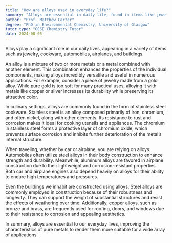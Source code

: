 ```yaml
---
title: "How are alloys used in everyday life?"
summary: "Alloys are essential in daily life, found in items like jewellery, cookware, cars, airplanes, and buildings, highlighting their versatility and importance in various industries."
author: "Prof. Matthew Carter"
degree: "PhD in Environmental Chemistry, University of Glasgow"
tutor_type: "GCSE Chemistry Tutor"
date: 2024-08-05
---
```


Alloys play a significant role in our daily lives, appearing in a variety of items such as jewelry, cookware, automobiles, airplanes, and buildings.

An alloy is a mixture of two or more metals or a metal combined with another element. This combination enhances the properties of the individual components, making alloys incredibly versatile and useful in numerous applications. For example, consider a piece of jewelry made from a gold alloy. While pure gold is too soft for many practical uses, alloying it with metals like copper or silver increases its durability while preserving its attractive color.

In culinary settings, alloys are commonly found in the form of stainless steel cookware. Stainless steel is an alloy composed primarily of iron, chromium, and often nickel, along with other elements. Its resistance to rust and corrosion makes it ideal for cooking utensils and appliances. The chromium in stainless steel forms a protective layer of chromium oxide, which prevents surface corrosion and inhibits further deterioration of the metal’s internal structure.

When traveling, whether by car or airplane, you are relying on alloys. Automobiles often utilize steel alloys in their body construction to enhance strength and durability. Meanwhile, aluminum alloys are favored in airplane construction due to their lightweight and corrosion-resistant properties. Both car and airplane engines also depend heavily on alloys for their ability to endure high temperatures and pressures.

Even the buildings we inhabit are constructed using alloys. Steel alloys are commonly employed in construction because of their robustness and longevity. They can support the weight of substantial structures and resist the effects of weathering over time. Additionally, copper alloys, such as bronze and brass, are frequently used for roofing, doors, and windows due to their resistance to corrosion and appealing aesthetics.

In summary, alloys are essential to our everyday lives, improving the characteristics of pure metals to render them more suitable for a wide array of applications.
    
